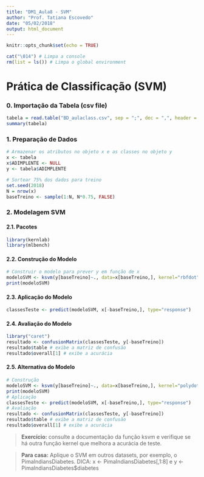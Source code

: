 ```yaml
---
title: "DM1_Aula8 - SVM"
author: "Prof. Tatiana Escovedo"
date: "05/02/2018"
output: html_document
---
```


```r
knitr::opts_chunk$set(echo = TRUE)
```

```r
cat("\014") # Limpa a console
rm(list = ls()) # Limpa o global environment
```

# Prática de Classificação (SVM)

### 0. Importação da Tabela (csv file)

```r
tabela = read.table("BD_aulaclass.csv", sep = ";", dec = ",", header = TRUE)
summary(tabela)
```


### 1. Preparação de Dados

```r
# Armazenar os atributos no objeto x e as classes no objeto y
x <- tabela
x$ADIMPLENTE <- NULL
y <- tabela$ADIMPLENTE
```

```r
# Sortear 75% dos dados para treino
set.seed(2018)
N = nrow(x)
baseTreino <- sample(1:N, N*0.75, FALSE)
```

### 2. Modelagem SVM

#### 2.1. Pacotes

```r
library(kernlab) 
library(mlbench) 
```

#### 2.2. Construção do Modelo

```r
# Construir o modelo para prever y em função de x
modeloSVM <- ksvm(y[baseTreino]~., data=x[baseTreino,], kernel="rbfdot") # kernel Gaussiana
print(modeloSVM) 
```

#### 2.3. Aplicação do Modelo

```r
classesTeste <- predict(modeloSVM, x[-baseTreino,], type="response") 
```

#### 2.4. Avaliação do Modelo

```r
library("caret")
resultado <- confusionMatrix(classesTeste, y[-baseTreino])
resultado$table # exibe a matriz de confusão
resultado$overall[1] # exibe a acurácia
```

#### 2.5. Alternativa do Modelo

```r
# Construção
modeloSVM <- ksvm(y[baseTreino]~., data=x[baseTreino,], kernel="polydot") # kernel Polinomial
print(modeloSVM) 
# Aplicação
classesTeste <- predict(modeloSVM, x[-baseTreino,], type="response") 
# Avaliação
resultado <- confusionMatrix(classesTeste, y[-baseTreino])
resultado$table # exibe a matriz de confusão
resultado$overall[1] # exibe a acurácia
```

> **Exercício:** consulte a documentação da função ksvm e verifique se há outra função kernel que melhora a acurácia de teste.

> **Para casa:** Aplique o SVM em outros datasets, por exemplo, o PimaIndiansDiabetes. DICA: x <- PimaIndiansDiabetes[,1:8] e y <- PimaIndiansDiabetes$diabetes
